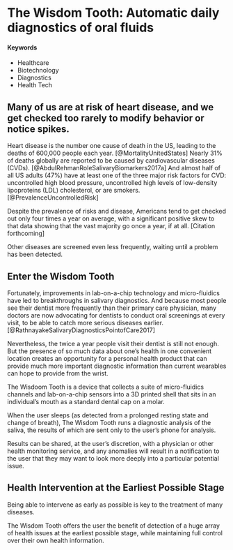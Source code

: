 # The Wisdom Tooth: Automatic daily diagnostics of oral fluids {#wisdom-tooth}

#### Keywords {-}

- Healthcare
- Biotechnology
- Diagnostics
- Health Tech

## Many of us are at risk of heart disease, and we get checked too rarely to modify behavior or notice spikes.

Heart disease is the number one cause of death in the US, leading to the deaths of 600,000 people each year. [@MortalityUnitedStates] Nearly 31% of deaths globally are reported to be caused by cardiovascular diseases (CVDs). [@AbdulRehmanRoleSalivaryBiomarkers2017a] And almost half of all US adults (47%) have at least one of the three major risk factors for CVD: uncontrolled high blood pressure, uncontrolled high levels of low-density lipoproteins (LDL) cholesterol, or are smokers. [@PrevalenceUncontrolledRisk]

Despite the prevalence of risks and disease, Americans tend to get checked out only four times a year on average, with a significant positive skew to that data showing that the vast majority go once a year, if at all. [Citation forthcoming]

Other diseases are screened even less frequently, waiting until a problem has been detected.


## Enter the Wisdom Tooth

Fortunately, improvements in lab-on-a-chip technology and micro-fluidics have led to breakthroughs in salivary diagnostics.  And because most people see their dentist more frequently than their primary care physician, many doctors are now advocating for dentists to conduct oral screenings at every visit, to be able to catch more serious diseases earlier.[@RathnayakeSalivaryDiagnosticsPointofCare2017]

Nevertheless, the twice a year people visit their dentist is still not enough. But the presence of so much data about one's health in one convenient location creates an opportunity for a personal health product that can provide much more important diagnostic information than current wearables can hope to provide from the wrist.

The Wisdoom Tooth is a device that collects a suite of micro-fluidics channels and lab-on-a-chip sensors into a 3D printed shell that sits in an individual's mouth as a standard dental cap on a molar.

When the user sleeps (as detected from a prolonged resting state and change of breath), The Wisdom Tooth runs a diagnostic analysis of the saliva, the results of which are sent only to the user's phone for analysis.

Results can be shared, at the user's discretion, with a physician or other health monitoring service, and any anomalies will result in a notification to the user that they may want to look more deeply into a particular potential issue.

## Health Intervention at the Earliest Possible Stage

Being able to intervene as early as possible is key to the treatment of many diseases.

The Wisdom Tooth offers the user the benefit of detection of a huge array of health issues at the earliest possible stage, while maintaining full control over their own health information.